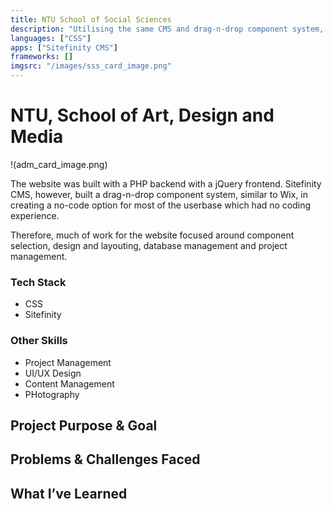 ```yaml
---
title: NTU School of Social Sciences
description: "Utilising the same CMS and drag-n-drop component system, I built a website frontend that focused on a more cleaner and organised layout. As the school was a lot larger than NTU ADM, there were also necessary backend content management."
languages: ["CSS"]
apps: ["Sitefinity CMS"]
frameworks: []
imgsrc: "/images/sss_card_image.png"
---
```


# NTU, School of Art, Design and Media

!(adm_card_image.png)

The website was built with a PHP backend with a jQuery frontend. Sitefinity CMS, however, built a drag-n-drop component system, similar to Wix, in creating a no-code option for most of the userbase which had no coding experience.

Therefore, much of work for the website focused around component selection, design and layouting, database management and project management.

### Tech Stack

- CSS
- Sitefinity

### Other Skills

- Project Management
- UI/UX Design
- Content Management
- PHotography

## Project Purpose & Goal

## Problems & Challenges Faced

## What I’ve Learned
